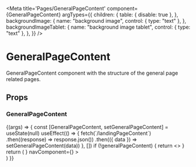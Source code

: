
<Meta
  title='Pages/GeneralPageContent'
  component={GeneralPageContent}
  argTypes={{
    children: {
      table: { disable: true },
    },
    backgroundImage: {
      name: "background image",
      control: { type: "text" },
    },
    backgroundImageTablet: {
      name: "background image tablet",
      control: { type: "text" },
    },
  }}
/>

# GeneralPageContent

GeneralPageContent component with the structure of the general page related pages.

## Props

<Props of={GeneralPageContent} />

### GeneralPageContent

<Preview>
  <Story name='GeneralPageContent'>
    {(args) => {
      const [GeneralPageContent, setGeneralPageContent] = useState(null)
      useEffect(() => {
        fetch(`/landingPageContent`)
          .then((response) => response.json())
          .then(({ data }) => setGeneralPageContent(data))
      }, [])
      if (!generalPageContent) {
        return <></>
      }
      return (
        <BaseLayout
          footerComponent={<DemoFooter className=' bg-navy-05 min-h-inherit' />}
          navComponent={<DemoNav className='bg-nav-gray h-full w-full' />}
        >
          <GeneralPageContent
            backgroundImage={{
              src: args.backgroundImage || GeneralPageContent.backgroundImageDesktop.src,
              alt: GeneralPageContent.backgroundImageDesktop.alt,
            }}
            backgroundImageTablet={{
              src: args.backgroundImageTablet || GeneralPageContent.backgroundImageTablet.src,
              alt: GeneralPageContent.backgroundImageTablet.alt,
            }}
          >
            <div className='h-[300vh] w-full' />
          </GeneralPageContent>
        </BaseLayout>
      )
    }}
  </Story>
</Preview>
